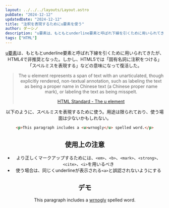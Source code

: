 ```yaml
---
layout: ../../../layouts/Layout.astro
pubDate: "2024-12-12"
updatedDate: "2024-12-12"
title: "注釈を表現するためにu要素を使う"
author: ダーシノ
description: "u要素は、もともとunderline要素と呼ばれ下線を引くために用いられてきたが、HTML4で非推奨となった。しかし、HTML5では「固有名詞に注釈をつける」「スペルミスを表現する」などの意味になって復活した。"
tags: ["HTML"]
---
```



<Header {...frontmatter} />

[u要素](https://developer.mozilla.org/ja/docs/Web/HTML/Element/u)は、もともとunderline要素と呼ばれ下線を引くために用いられてきたが、HTML4で非推奨となった。しかし、HTML5では「固有名詞に注釈をつける」「スペルミスを表現する」などの意味になって復活した。


> The u element represents a span of text with an unarticulated, though explicitly rendered, non-textual annotation, such as labeling the text as being a proper name in Chinese text (a Chinese proper name mark), or labeling the text as being misspelt.
>
> [HTML Standard - The u element](https://html.spec.whatwg.org/multipage/text-level-semantics.html#the-u-element)

以下のように、スペルミスを表現するために使う。用途は限られており、使う場面は少ないかもしれない。

```html
<p>This paragraph includes a <u>wrnogly</u> spelled word.</p>
```

## 使用上の注意

- より正しくマークアップするためには、`<em>`、`<b>`、`<mark>`、`<strong>`、`<cite>`、`<i>`を用いるべき
- 使う場合は、同じくunderlineが表示される`<a>`と誤認されないようにする

## デモ

<section id="demo">
<p>This paragraph includes a <u>wrnogly</u> spelled word.</p>
</section>

<style>{`
#demo u {
  text-decoration: #f00 wavy underline;
  text-decoration-skip-ink: none;
}
`}</style>
